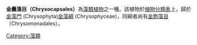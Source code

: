 {{Multiple issues|
{{unreferenced|time=2019-01-28T12:27:40+00:00}}
{{copyedit|time=2019-01-28T12:27:40+00:00}}
}}
'''金囊藻目（Chrysocapsales）'''為[[藻類植物|藻類植物]]之一種。該植物於[[植物分類表|植物分類表]]上，歸於[[金藻門|金藻門]] (Chrysophyta)[[金藻綱|金藻綱]] (Chrysophyceae)，同綱者尚有[[金胞藻目|金胞藻目]]（Chrysomonadales）。

[[Category:藻類|Category:藻類]]